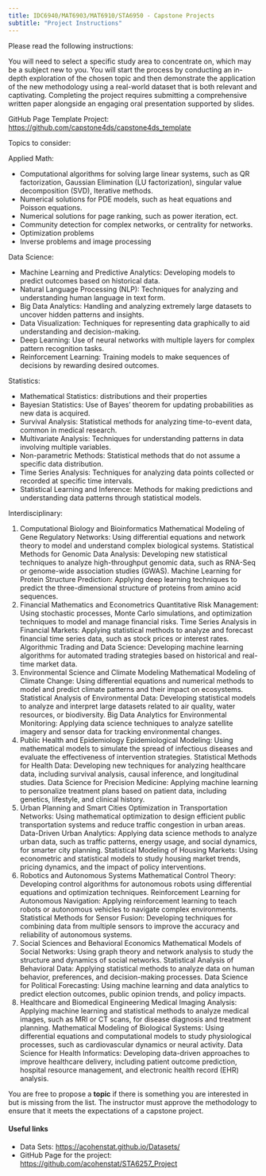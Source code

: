 ```yaml
---
title: IDC6940/MAT6903/MAT6910/STA6950 - Capstone Projects
subtitle: "Project Instructions"
---
```


Please read the following instructions:

You will need to select a specific study area to concentrate on, which may be a subject new to you. You will start the process by conducting an in-depth exploration of the chosen topic and then demonstrate the application of the new methodology using a real-world dataset that is both relevant and captivating. Completing the project requires submitting a comprehensive written paper alongside an engaging oral presentation supported by slides.

::: callout-important
GitHub Page Template Project: <https://github.com/capstone4ds/capstone4ds_template>
:::

Topics to consider:

Applied Math:

- Computational algorithms for solving large linear systems, such as QR factorization, Gaussian Elimination (LU factorization), singular value decomposition (SVD), Iterative methods.
- Numerical solutions for PDE models, such as heat equations and Poisson equations.
- Numerical solutions for page ranking, such as power iteration, ect. 
- Community detection for complex networks, or centrality for networks. 
- Optimization problems
- Inverse problems and image processing

Data Science:

- Machine Learning and Predictive Analytics: Developing models to predict outcomes based on historical data.
- Natural Language Processing (NLP): Techniques for analyzing and understanding human language in text form.
- Big Data Analytics: Handling and analyzing extremely large datasets to uncover hidden patterns and insights.
- Data Visualization: Techniques for representing data graphically to aid understanding and decision-making.
- Deep Learning: Use of neural networks with multiple layers for complex pattern recognition tasks.
- Reinforcement Learning: Training models to make sequences of decisions by rewarding desired outcomes.

Statistics:

- Mathematical Statistics: distributions and their properties
- Bayesian Statistics: Use of Bayes' theorem for updating probabilities as new data is acquired.
- Survival Analysis: Statistical methods for analyzing time-to-event data, common in medical research.
- Multivariate Analysis: Techniques for understanding patterns in data involving multiple variables.
- Non-parametric Methods: Statistical methods that do not assume a specific data distribution.
- Time Series Analysis: Techniques for analyzing data points collected or recorded at specific time intervals.
- Statistical Learning and Inference: Methods for making predictions and understanding data patterns through statistical models.

Interdisciplinary: 

1. Computational Biology and Bioinformatics
Mathematical Modeling of Gene Regulatory Networks: Using differential equations and network theory to model and understand complex biological systems.
Statistical Methods for Genomic Data Analysis: Developing new statistical techniques to analyze high-throughput genomic data, such as RNA-Seq or genome-wide association studies (GWAS).
Machine Learning for Protein Structure Prediction: Applying deep learning techniques to predict the three-dimensional structure of proteins from amino acid sequences.
2. Financial Mathematics and Econometrics
Quantitative Risk Management: Using stochastic processes, Monte Carlo simulations, and optimization techniques to model and manage financial risks.
Time Series Analysis in Financial Markets: Applying statistical methods to analyze and forecast financial time series data, such as stock prices or interest rates.
Algorithmic Trading and Data Science: Developing machine learning algorithms for automated trading strategies based on historical and real-time market data.
3. Environmental Science and Climate Modeling
Mathematical Modeling of Climate Change: Using differential equations and numerical methods to model and predict climate patterns and their impact on ecosystems.
Statistical Analysis of Environmental Data: Developing statistical models to analyze and interpret large datasets related to air quality, water resources, or biodiversity.
Big Data Analytics for Environmental Monitoring: Applying data science techniques to analyze satellite imagery and sensor data for tracking environmental changes.
4. Public Health and Epidemiology
Epidemiological Modeling: Using mathematical models to simulate the spread of infectious diseases and evaluate the effectiveness of intervention strategies.
Statistical Methods for Health Data: Developing new techniques for analyzing healthcare data, including survival analysis, causal inference, and longitudinal studies.
Data Science for Precision Medicine: Applying machine learning to personalize treatment plans based on patient data, including genetics, lifestyle, and clinical history.
5. Urban Planning and Smart Cities
Optimization in Transportation Networks: Using mathematical optimization to design efficient public transportation systems and reduce traffic congestion in urban areas.
Data-Driven Urban Analytics: Applying data science methods to analyze urban data, such as traffic patterns, energy usage, and social dynamics, for smarter city planning.
Statistical Modeling of Housing Markets: Using econometric and statistical models to study housing market trends, pricing dynamics, and the impact of policy interventions.
6. Robotics and Autonomous Systems
Mathematical Control Theory: Developing control algorithms for autonomous robots using differential equations and optimization techniques.
Reinforcement Learning for Autonomous Navigation: Applying reinforcement learning to teach robots or autonomous vehicles to navigate complex environments.
Statistical Methods for Sensor Fusion: Developing techniques for combining data from multiple sensors to improve the accuracy and reliability of autonomous systems.
7. Social Sciences and Behavioral Economics
Mathematical Models of Social Networks: Using graph theory and network analysis to study the structure and dynamics of social networks.
Statistical Analysis of Behavioral Data: Applying statistical methods to analyze data on human behavior, preferences, and decision-making processes.
Data Science for Political Forecasting: Using machine learning and data analytics to predict election outcomes, public opinion trends, and policy impacts.
8. Healthcare and Biomedical Engineering
Medical Imaging Analysis: Applying machine learning and statistical methods to analyze medical images, such as MRI or CT scans, for disease diagnosis and treatment planning.
Mathematical Modeling of Biological Systems: Using differential equations and computational models to study physiological processes, such as cardiovascular dynamics or neural activity.
Data Science for Health Informatics: Developing data-driven approaches to improve healthcare delivery, including patient outcome prediction, hospital resource management, and electronic health record (EHR) analysis.

::: callout-note
You are free to propose a **topic** if there is something you are interested in but is missing from the list. The instructor must approve the methodology to ensure that it meets the expectations of a capstone project.
:::

#### Useful links

-   Data Sets: <https://acohenstat.github.io/Datasets/>
-   GitHub Page for the project: <https://github.com/acohenstat/STA6257_Project>
